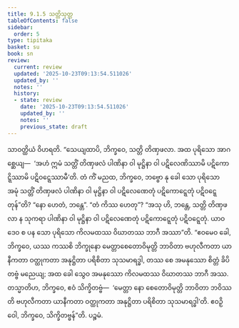 ```yaml
---
title: 9.1.5 သတ္တိသုတ္တ
tableOfContents: false
sidebar:
  order: 5
type: tipitaka
basket: su
book: sn
review:
  current: review
  updated: '2025-10-23T09:13:54.511026'
  updated_by: ''
  notes: ''
  history:
  - state: review
    date: '2025-10-23T09:13:54.511026'
    updated_by: ''
    notes: ''
    previous_state: draft
---
```



<ReviewStatus review={frontmatter.review} showDetails={true} />

<HypothesisAnnotation frontmatter={frontmatter} />

<DynamicBreadcrumb />

<Division number="227" book="sn" e="ch" v="18" p="312">

<Paragraph number="1220" book="sn">
သာဝတ္ထိယံ ဝိဟရတိ. “သေယျထာပိ, ဘိက္ခဝေ, သတ္တိ တိဏှဖလာ. အထ ပုရိသော အာဂစ္ဆေယျ—  ‘အဟံ ဣမံ သတ္တိံ တိဏှဖလံ ပါဏိနာ ဝါ မုဋ္ဌိနာ ဝါ ပဋိလေဏိဿာမိ ပဋိကောဋ္ဋိဿာမိ ပဋိဝဋ္ဋေဿာမီ’တိ. တံ ကိံ မညထ, ဘိက္ခဝေ, ဘဗ္ဗော နု ခေါ သော ပုရိသော အမုံ သတ္တိံ တိဏှဖလံ ပါဏိနာ ဝါ မုဋ္ဌိနာ ဝါ ပဋိလေဏေတုံ ပဋိကောဋ္ဋေတုံ ပဋိဝဋ္ဋေတုန်”တိ? “နော ဟေတံ, ဘန္တေ”. “တံ ကိဿ ဟေတု”? “အသု ဟိ, ဘန္တေ, သတ္တိ တိဏှဖလာ န သုကရာ ပါဏိနာ ဝါ မုဋ္ဌိနာ ဝါ ပဋိလေဏေတုံ ပဋိကောဋ္ဋေတုံ ပဋိဝဋ္ဋေတုံ. ယာဝဒေဝ စ ပန သော ပုရိသော ကိလမထဿ ဝိဃာတဿ ဘာဂီ အဿာ”တိ.
</Paragraph>

<Paragraph number="1221" book="sn">
“ဧဝမေဝ ခေါ, ဘိက္ခဝေ, ယဿ ကဿစိ ဘိက္ခုနော မေတ္တာစေတောဝိမုတ္တိ ဘာဝိတာ ဗဟုလီကတာ ယာနီကတာ ဝတ္ထုကတာ အနုဋ္ဌိတာ ပရိစိတာ သုသမာရဒ္ဓါ, တဿ စေ အမနုဿော စိတ္တံ ခိပိတဗ္ဗံ မညေယျ; အထ ခေါ သွေဝ အမနုဿော ကိလမထဿ ဝိဃာတဿ ဘာဂီ အဿ. တသ္မာတိဟ, ဘိက္ခဝေ, ဧဝံ သိက္ခိတဗ္ဗံ—  ‘မေတ္တာ နော စေတောဝိမုတ္တိ ဘာဝိတာ ဘဝိဿတိ ဗဟုလီကတာ ယာနီကတာ ဝတ္ထုကတာ အနုဋ္ဌိတာ ပရိစိတာ သုသမာရဒ္ဓါ’တိ. ဧဝဉှိ ဝေါ, ဘိက္ခဝေ, သိက္ခိတဗ္ဗန်”တိ.

</Paragraph>
</Division>

<Paragraph number="1222" type="center" book="sn">
ပဉ္စမံ.
</Paragraph>
